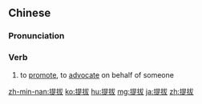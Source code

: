 ==Chinese==
{{zh-forms}}

===Pronunciation===
{{zh-pron
|m=tíbá
|c=tai4 bat6
|mn=thê-poa̍t
|cat=v
}}

===Verb===
{{zh-verb}}

# to [[promote]], to [[advocate]] on behalf of someone

[[zh-min-nan:提拔]]
[[ko:提拔]]
[[hu:提拔]]
[[mg:提拔]]
[[ja:提拔]]
[[zh:提拔]]